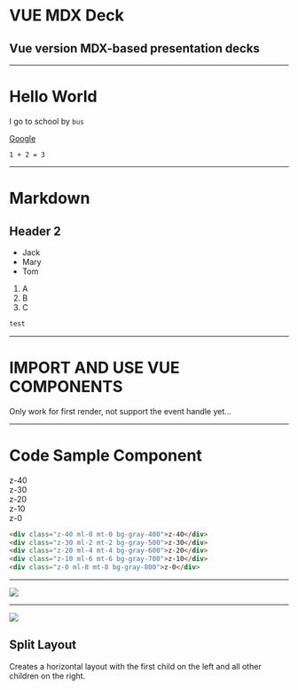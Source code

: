 
# VUE MDX Deck

## Vue version MDX-based presentation decks

---

# Hello World

I go to school by `bus`

<a href="www.google.com">Google</a>

```
1 + 2 = 3
```

---

# Markdown

## Header 2

- Jack
- Mary
- Tom

1. A
2. B
3. C

```js
test
```

---

# IMPORT AND USE VUE COMPONENTS

<Counter />

Only work for first render, not support the event handle yet...

---

# Code Sample Component

<CodeSample>
    <div class="relative h-32 text-center">
      <div class="z-40 absolute w-24 h-24 ml-0 mt-0 bg-gray-400 flex justify-center items-center">z-40</div>
      <div class="z-30 absolute w-24 h-24 ml-2 mt-2 bg-gray-500 flex justify-center items-center">z-30</div>
      <div class="z-20 absolute w-24 h-24 ml-4 mt-4 bg-gray-600 flex justify-center items-center">z-20</div>
      <div class="z-10 absolute w-24 h-24 ml-6 mt-6 bg-gray-700 flex justify-center items-center">z-10</div>
      <div class="z-0 absolute w-24 h-24 ml-8 mt-8 bg-gray-800 flex justify-center items-center">z-0</div>
    </div>

```html
<div class="z-40 ml-0 mt-0 bg-gray-400">z-40</div>
<div class="z-30 ml-2 mt-2 bg-gray-500">z-30</div>
<div class="z-20 ml-4 mt-4 bg-gray-600">z-20</div>
<div class="z-10 ml-6 mt-6 bg-gray-700">z-10</div>
<div class="z-0 ml-8 mt-8 bg-gray-800">z-0</div>
```
</CodeSample>

---

![](https://images.unsplash.com/photo-1462331940025-496dfbfc7564?ixlib=rb-1.2.1&ixid=eyJhcHBfaWQiOjEyMDd9&auto=format&fit=crop&w=1054&q=80)

---

<Split>

![](https://images.unsplash.com/photo-1462331940025-496dfbfc7564?ixlib=rb-1.2.1&ixid=eyJhcHBfaWQiOjEyMDd9&auto=format&fit=crop&w=1054&q=80)

## Split Layout

Creates a horizontal layout with the first child on the left and all other children on the right.

</Split>
